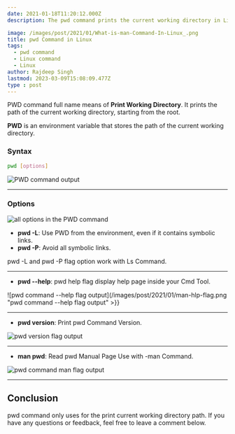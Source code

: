 ```yaml
---
date: 2021-01-18T11:20:12.000Z
description: The pwd command prints the current working directory in Linux.

image: /images/post/2021/01/What-is-man-Command-In-Linux_.png
title: pwd Command in Linux
tags:
  - pwd command
  - Linux command
  - Linux
author: Rajdeep Singh
lastmod: 2023-03-09T15:08:09.477Z
type : post
---
```


PWD command full name means of **Print Working Directory**. It prints the path of the current working directory, starting from the root.

**PWD** is an environment variable that stores the path of the current working directory.

### Syntax

```bash
pwd [options]
```

![PWD command output](/images/post/2021/01/pwd.png "PWD command output")

---

### Options

![all options in the PWD command](/images/post/2021/01/man-command-opions.png "all options in the PWD command")

- **pwd -L**: Use PWD from the environment, even if it contains symbolic links.
- **pwd -P**: Avoid all symbolic links.

<Alert>
pwd -L and pwd -P flag option work with Ls Command.
</Alert>

---

- **pwd --help**: pwd help flag display help page inside your Cmd Tool.

![pwd command --help flag output](/images/post/2021/01/man-hlp-flag.png "pwd command --help flag output" >}}

---

- **pwd version**: Print pwd Command Version.

![pwd version flag output](/images/post/2021/01/pwd-version.png "pwd version flag output")

---

- **man pwd**: Read pwd Manual Page Use with -man Command.

![pwd command man flag output](/images/post/2021/01/pwd-man-1.png "pwd command man flag output")

---

## Conclusion

pwd command only uses for the print current working directory path. If you have any questions or feedback, feel free to leave a comment below.
